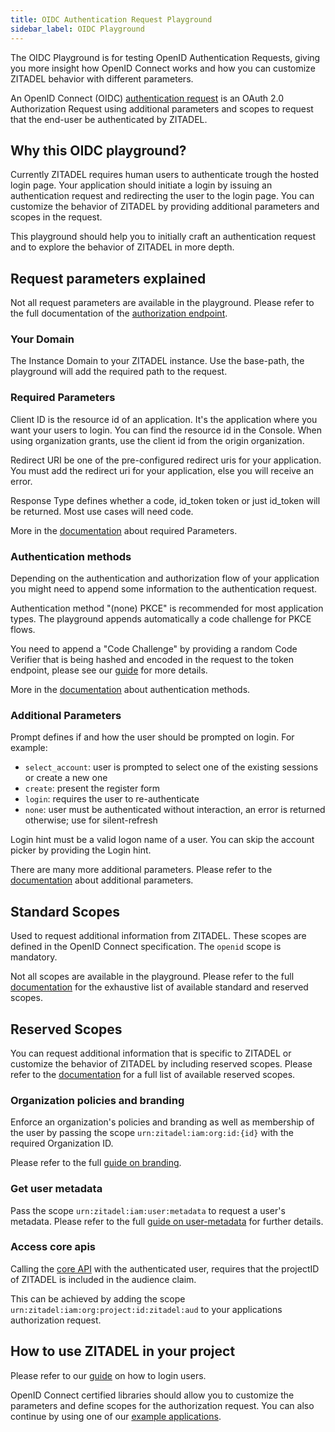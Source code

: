 ```yaml
---
title: OIDC Authentication Request Playground
sidebar_label: OIDC Playground
---
```



The OIDC Playground is for testing OpenID Authentication Requests, giving you more insight how OpenID Connect works and how you can customize ZITADEL behavior with different parameters.

An OpenID Connect (OIDC) [authentication request](https://openid.net/specs/openid-connect-core-1_0.html) is an OAuth 2.0 Authorization Request using additional parameters and scopes to request that the end-user be authenticated by ZITADEL.

<SetAuthRequest />

## Why this OIDC playground?

Currently ZITADEL requires human users to authenticate trough the hosted login page.
Your application should initiate a login by issuing an authentication request and redirecting the user to the login page. You can customize the behavior of ZITADEL by providing additional parameters and scopes in the request.

This playground should help you to initially craft an authentication request and to explore the behavior of ZITADEL in more depth.

## Request parameters explained

Not all request parameters are available in the playground. Please refer to the full documentation of the [authorization endpoint](/apis/openidoauth/endpoints#authorization_endpoint).

### Your Domain

The <span className="text-yellow-500">Instance Domain</span> to your ZITADEL instance. Use the base-path, the playground will add the required path to the request.

### Required Parameters

<p>
  <span className="text-green-500">Client ID</span> is the resource id of an
  application. It's the application where you want your users to login. You can
  find the resource id in the Console. When using organization grants, use the
  client id from the origin organization.
</p>

<p>
  <span className="text-blue-500">Redirect URI</span> be one of the
  pre-configured redirect uris for your application. You must add the redirect
  uri for your application, else you will receive an error.
</p>

<p>
  <span className="text-orange-500">Response Type</span> defines whether a code,
  id_token token or just id_token will be returned. Most use cases will need
  code.
</p>

More in the <a href="/apis/openidoauth/endpoints#required-request-parameters">documentation</a> about required Parameters.

### Authentication methods

Depending on the authentication and authorization flow of your application you might need to append some information to the authentication request.

<span className="text-teal-600">Authentication method</span> "(none) PKCE" is recommended
for most application types. The playground appends automatically a code challenge
for PKCE flows.

You need to append a "Code Challenge" by providing a random <span className="text-teal-600">Code Verifier</span> that is being hashed and encoded in the request to the token endpoint, please see our [guide](/guides/integrate/login-users#token-request) for more details.

More in the [documentation](/apis/openidoauth/authn-methods) about authentication methods.

### Additional Parameters

<div>
  <span className="text-cyan-500">Prompt</span> defines if and how the user
  should be prompted on login. For example:
  <ul>
    <li>
      <code>select_account</code>: user is prompted to select one of the
      existing sessions or create a new one
    </li>
    <li>
      <code>create</code>: present the register form
    </li>
    <li>
      <code>login</code>: requires the user to re-authenticate
    </li>
    <li>
      <code>none</code>: user must be authenticated without interaction, an
      error is returned otherwise; use for silent-refresh
    </li>
  </ul>
</div>

<p>
  <span className="text-rose-500">Login hint</span> must be a valid logon name
  of a user. You can skip the account picker by providing the Login hint.
</p>

There are many more additional parameters. Please refer to the [documentation](/apis/openidoauth/endpoints#additional-parameters) about additional parameters.

## Standard Scopes

Used to request additional information from ZITADEL.
These scopes are defined in the OpenID Connect specification.
The `openid` scope is mandatory.

Not all scopes are available in the playground. Please refer to the full [documentation](/apis/openidoauth/scopes) for the exhaustive list of available standard and reserved scopes.

## Reserved Scopes

You can request additional information that is specific to ZITADEL or customize the behavior of ZITADEL by including reserved scopes.
Please refer to the [documentation](/apis/openidoauth/scopes#reserved-scopes) for a full list of available reserved scopes.

### Organization policies and branding

Enforce an organization's policies and branding as well as membership of the user by passing the scope `urn:zitadel:iam:org:id:{id}` with the required <span className="text-purple-500">Organization ID</span>.

Please refer to the full [guide on branding](/guides/manage/customize/branding).

### Get user metadata

Pass the scope `urn:zitadel:iam:user:metadata` to request a user's metadata.
Please refer to the full [guide on user-metadata](/guides/manage/customize/user-metadata) for further details.

### Access core apis

Calling the [core API](/apis/introduction) with the authenticated user, requires that the projectID of ZITADEL is included in the audience claim.

This can be achieved by adding the scope `urn:zitadel:iam:org:project:id:zitadel:aud` to your applications authorization request.

## How to use ZITADEL in your project

Please refer to our [guide](/guides/integrate/login-users) on how to login users.

OpenID Connect certified libraries should allow you to customize the parameters and define scopes for the authorization request. You can also continue by using one of our [example applications](/examples/introduction).

